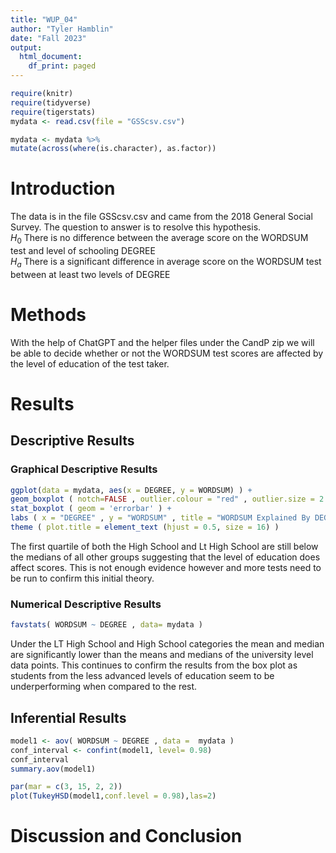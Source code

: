 ```yaml
---
title: "WUP_04"
author: "Tyler Hamblin"
date: "Fall 2023"
output:
  html_document:
    df_print: paged
---
```


```r
require(knitr)
require(tidyverse)
require(tigerstats)
mydata <- read.csv(file = "GSScsv.csv")
```

```r
mydata <- mydata %>%
mutate(across(where(is.character), as.factor))
```



# Introduction

<!--In this section you explain what you are trying to show.  Where did the data come from?  What is the research or other question you are trying to answer?!-->

The data is in the file GSScsv.csv and came from the 2018 General Social Survey.  The question to answer is to resolve this hypothesis.  
$H_0$ There is no difference between the average score on the WORDSUM test and level of schooling DEGREE  
$H_a$ There is a significant difference in average score on the WORDSUM test between at least two levels of DEGREE  

# Methods

<!--Mention that you intend to use chatGPT to the greatest extent possible. Give credit to chatGPT when you use it to create code in your report. Decide on your methods:  use "variable analysis" or other appropriate descriptors.  Make sure to choose at least one graphical method and at least one numerical method.!-->

With the help of ChatGPT and the helper files under the CandP zip we will be able to decide whether or not the WORDSUM test scores are affected by the level of education of the test taker. 



# Results

<!--Divide this section into two sub-sections:  One for your descriptive  results and one for your inferential results.!-->

## Descriptive Results

### Graphical Descriptive Results

<!--Graphical results here.  Make sure to show your code.  Provide appropriate labels for axes, giving units if possible, and provide a good title for the graph, too.  Use the graphical results to describe the patterns if any that exist in the data as focused toward the research question!-->

```r
ggplot(data = mydata, aes(x = DEGREE, y = WORDSUM) ) +
geom_boxplot ( notch=FALSE , outlier.colour = "red" , outlier.size = 2 , fill = "darkgray" ) +
stat_boxplot ( geom = 'errorbar' ) +
labs ( x = "DEGREE" , y = "WORDSUM" , title = "WORDSUM Explained By DEGREE" ) +
theme ( plot.title = element_text (hjust = 0.5, size = 16) )
```

The first quartile of both the High School and Lt High School are still below the medians of all other groups suggesting that the level of education does affect scores. This is not enough evidence however and more tests need to be run to confirm this initial theory. 

### Numerical Descriptive Results

<!--Numerical results go here. Use the numerical results to describe the patterns if any that exist in the data as focused toward the research question!-->

```r
favstats( WORDSUM ~ DEGREE , data= mydata )
```

Under the LT High School and High School categories the mean and median are significantly lower than the means and medians of the university level data points. This continues to confirm the results from the box plot as students from the less advanced levels of education seem to be underperforming when compared to the rest. 


## Inferential Results

<!--State hypothesis clearly.  Make sure your discussion of the inferential test covers all the aspects that the test output produces, such as test statistic, p-value etc.  Make a decision about the null hypothesis, explain the assumptions on which the selected test/procedure was based, and why the chosen procedure satisfys the assumptions and is appropriate to answer the research question!-->

```r
model1 <- aov( WORDSUM ~ DEGREE , data =  mydata )
conf_interval <- confint(model1, level= 0.98)
conf_interval
summary.aov(model1)
```

```r
par(mar = c(3, 15, 2, 2))
plot(TukeyHSD(model1,conf.level = 0.98),las=2)
```



# Discussion and Conclusion

<!--Discussion and conclusion here.  If you found a relationship be sure to consider whether the relationship occurs because one of the variavbles causes the other, or whether they perhasps are related for some other reason.  Watch the chapter 6 videos from the GeorgeTown videos collection.!-->




